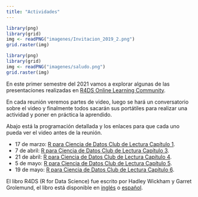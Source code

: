 ```yaml
---
title: "Actividades"
---
```


```r
library(png)
library(grid)
img <- readPNG("imagenes/Invitacion_2019_2.png")
grid.raster(img)
```

```r
library(png)
library(grid)
img <- readPNG("imagenes/saludo.png")
grid.raster(img)
```

En este primer semestre del 2021 vamos a explorar algunas de las presentaciones realizadas en [R4DS Online Learning Community](https://www.youtube.com/channel/UCCaChdLMTYMxyawR_Qf-kYA). 

En cada reunión veremos partes de video, luego se hará un conversatorio sobre el video y finalmente todos sacarán sus portátiles para realizar una actividad y poner en práctica la aprendido.  

Abajo está la programación detallada y los enlaces para que cada uno pueda ver el video antes de la reunión.

- 17 de marzo: [R para Ciencia de Datos Club de Lectura Capítulo 1](https://youtu.be/q2IquNe1mnw).
- 7 de abril: [R para Ciencia de Datos Club de Lectura Capítulo 3](https://youtu.be/sYJlzqdEswM).
- 21 de abril: [R para Ciencia de Datos Club de Lectura Capítulo 4](https://youtu.be/CMqlPZsNiqo).
- 5 de mayo: [R para Ciencia de Datos Club de Lectura Capítulo 5](https://youtu.be/N4V2NL-TTg8).
- 19 de mayo: [R para Ciencia de Datos Club de Lectura Capítulo 6](https://youtu.be/f1ZGqZvt0ws).

El libro R4DS (R for Data Science) fue escrito por Hadley Wickham y Garret Grolemund, el libro está disponible en [inglés](https://r4ds.had.co.nz/) o [español](https://r4ds-en-espaniol.netlify.app/).
